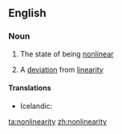 ==English==

===Noun===
{{wikipedia}}
{{en-noun|-|nonlinearities}}

#{{uncountable}} The state of being [[nonlinear]]
#{{countable}} A [[deviation]] from [[linearity]]

====Translations====
{{trans-top|the state of being nonlinear}}
* Icelandic: {{t|is|ólínuleiki|m}}
{{trans-mid}}
{{trans-bottom}}

[[ta:nonlinearity]]
[[zh:nonlinearity]]